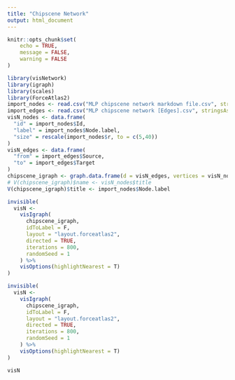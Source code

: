 ```yaml
---
title: "Chipscene Network"
output: html_document
---
```


```r
knitr::opts_chunk$set(
	echo = TRUE,
	message = FALSE,
	warning = FALSE
)
```

```r
library(visNetwork)
library(igraph)
library(scales)
library(ForceAtlas2)
import_nodes <- read.csv("MLP chipscene network markdown file.csv", stringsAsFactors = F)
import_edges <- read.csv("MLP chipscene network [Edges].csv", stringsAsFactors = F)
visN_nodes <- data.frame(
  "id" = import_nodes$Id,
  "label" = import_nodes$Node.label,
  "size" = rescale(import_nodes$r, to = c(5,40))
)
visN_edges <- data.frame(
  "from" = import_edges$Source,
  "to" = import_edges$Target
)
chipscene_igraph <- graph.data.frame(d = visN_edges, vertices = visN_nodes)
# V(chipscene_igraph)$name <- visN_nodes$title
V(chipscene_igraph)$title <- import_nodes$Node.label
```

```r
invisible(
  visN <-
    visIgraph(
      chipscene_igraph,
      idToLabel = F,
      layout = "layout.forceatlas2",
      directed = TRUE,
      iterations = 800,
      randomSeed = 1
    ) %>%
    visOptions(highlightNearest = T)
)
```


```r
invisible(
  visN <-
    visIgraph(
      chipscene_igraph,
      idToLabel = F,
      layout = "layout.forceatlas2",
      directed = TRUE,
      iterations = 800,
      randomSeed = 1
    ) %>%
    visOptions(highlightNearest = T)
)
```

```r
visN
```




